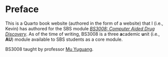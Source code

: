 # Preface {.unnumbered}

This is a Quarto book website (authored in the form of a website) that I (i.e., Kevin) has authored for the SBS module [*BS3008: Computer Aided Drug Discovery*](https://labs.sbs.ntu.edu.sg/obtl/obtl.aspx?sch=sbs&p=BS3008). As of the time of writing, BS3008 is a three **a**cademic **u**nit (i.e., **AU**) module available to SBS students as a core module.  

BS3008 taught by professor [Mu Yuguang](https://dr.ntu.edu.sg/cris/rp/rp00074).


